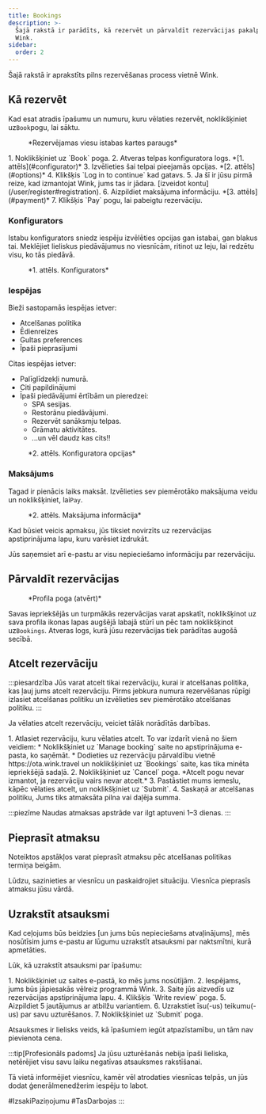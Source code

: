 ```yaml
---
title: Bookings
description: >-
  Šajā rakstā ir parādīts, kā rezervēt un pārvaldīt rezervācijas pakalpojumā
  Wink.
sidebar:
  order: 2
---
```


Šajā rakstā ir aprakstīts pilns rezervēšanas process vietnē Wink.

## Kā rezervēt

Kad esat atradis īpašumu un numuru, kuru vēlaties rezervēt, noklikšķiniet uz`Book`pogu, lai sāktu.

<figure>
  <CloudinaryImage width="350" height="819" resize="scale" quality="best" alt="Rezervējamas viesu istabas karte" src="academy/guest-room-card" errorImage="noimage_opaque_nyrtl0.png" />

  <figcaption>*Rezervējamas viesu istabas kartes paraugs*</figcaption>
</figure>


<Steps>
  1. Noklikšķiniet uz `Book` poga.
  2. Atveras telpas konfiguratora logs. *[1. attēls](#configurator)*
  3. Izvēlieties šai telpai pieejamās opcijas. *[2. attēls](#options)*
  4. Klikšķis `Log in to continue` kad gatavs.
  5. Ja šī ir jūsu pirmā reize, kad izmantojat Wink, jums tas ir jādara. [izveidot kontu](/user/register#registration).
  6. Aizpildiet maksājuma informāciju. *[3. attēls](#payment)*
  7. Klikšķis `Pay` pogu, lai pabeigtu rezervāciju.
</Steps>


### Konfigurators

Istabu konfigurators sniedz iespēju izvēlēties opcijas gan istabai, gan blakus tai.
Meklējiet lieliskus piedāvājumus no viesnīcām, ritinot uz leju, lai redzētu visu, ko tās piedāvā.

<figure>
  <CloudinaryImage width="700" height="1176" resize="scale" quality="best" alt="Telpu konfigurators" src="academy/room-configurator-1" errorImage="noimage_opaque_nyrtl0.png" />

  <figcaption>*1. attēls. Konfigurators*</figcaption>
</figure>


### Iespējas

Bieži sastopamās iespējas ietver:

* Atcelšanas politika
* Ēdienreizes
* Gultas preferences
* Īpaši pieprasījumi

Citas iespējas ietver:

* Palīglīdzekļi numurā.
* Citi papildinājumi
* Īpaši piedāvājumi ērtībām un pieredzei:
  * SPA sesijas.
  * Restorānu piedāvājumi.
  * Rezervēt sanāksmju telpas.
  * Grāmatu aktivitātes.
  * ...un vēl daudz kas cits!!

<figure>
  <CloudinaryImage width="700" height="1176" resize="scale" quality="best" alt="Telpu konfigurators" src="academy/room-configurator-2" errorImage="noimage_opaque_nyrtl0.png" />

  <figcaption>*2. attēls. Konfiguratora opcijas*</figcaption>
</figure>


### Maksājums

Tagad ir pienācis laiks maksāt. Izvēlieties sev piemērotāko maksājuma veidu un noklikšķiniet, lai`Pay`.

<figure>
  <CloudinaryImage width="700" height="1141" resize="scale" quality="best" alt="Maksājuma informācija" src="academy/payment-modal" errorImage="noimage_opaque_nyrtl0.png" />

  <figcaption>*2. attēls. Maksājuma informācija*</figcaption>
</figure>


Kad būsiet veicis apmaksu, jūs tiksiet novirzīts uz rezervācijas apstiprinājuma lapu, kuru varēsiet izdrukāt.

Jūs saņemsiet arī e-pastu ar visu nepieciešamo informāciju par rezervāciju.

## Pārvaldīt rezervācijas

<figure>
  <CloudinaryImage width="350" height="404" resize="scale" quality="best" alt="Konta poga pēc autentifikācijas" src="academy/account-button-auth-open" errorImage="noimage_opaque_nyrtl0.png" />

  <figcaption>*Profila poga (atvērt)*</figcaption>
</figure>


Savas iepriekšējās un turpmākās rezervācijas varat apskatīt, noklikšķinot uz sava profila ikonas lapas augšējā labajā stūrī un pēc tam noklikšķinot uz`Bookings`.
Atveras logs, kurā jūsu rezervācijas tiek parādītas augošā secībā.

## Atcelt rezervāciju

:::piesardzība
Jūs varat atcelt tikai rezervāciju, kurai ir atcelšanas politika, kas ļauj jums atcelt rezervāciju. Pirms jebkura numura rezervēšanas rūpīgi izlasiet atcelšanas politiku un izvēlieties sev piemērotāko atcelšanas politiku.
:::

Ja vēlaties atcelt rezervāciju, veiciet tālāk norādītās darbības.

<Steps>
  1. Atlasiet rezervāciju, kuru vēlaties atcelt. To var izdarīt vienā no šiem veidiem:
     * Noklikšķiniet uz `Manage booking` saite no apstiprinājuma e-pasta, ko saņēmāt.
     * Dodieties uz rezervāciju pārvaldību vietnē https://ota.wink.travel un noklikšķiniet uz `Bookings` saite, kas tika minēta iepriekšējā sadaļā.
  2. Noklikšķiniet uz `Cancel` poga. *Atcelt pogu nevar izmantot, ja rezervāciju vairs nevar atcelt.*
  3. Pastāstiet mums iemeslu, kāpēc vēlaties atcelt, un noklikšķiniet uz `Submit`.
  4. Saskaņā ar atcelšanas politiku, Jums tiks atmaksāta pilna vai daļēja summa.
</Steps>


:::piezīme
Naudas atmaksas apstrāde var ilgt aptuveni 1–3 dienas.
:::

## Pieprasīt atmaksu

Noteiktos apstākļos varat pieprasīt atmaksu pēc atcelšanas politikas termiņa beigām.

Lūdzu, sazinieties ar viesnīcu un paskaidrojiet situāciju. Viesnīca pieprasīs atmaksu jūsu vārdā.

## Uzrakstīt atsauksmi

Kad ceļojums būs beidzies \[un jums būs nepieciešams atvaļinājums], mēs nosūtīsim jums e-pastu ar lūgumu uzrakstīt atsauksmi par naktsmītni, kurā apmetāties.

Lūk, kā uzrakstīt atsauksmi par īpašumu:

<Steps>
  1. Noklikšķiniet uz saites e-pastā, ko mēs jums nosūtījām.
  2. Iespējams, jums būs jāpiesakās vēlreiz programmā Wink.
  3. Saite jūs aizvedīs uz rezervācijas apstiprinājuma lapu.
  4. Klikšķis `Write review` poga.
  5. Aizpildiet 5 jautājumus ar atbilžu variantiem.
  6. Uzrakstiet īsu(-us) teikumu(-us) par savu uzturēšanos.
  7. Noklikšķiniet uz `Submit` poga.
</Steps>


Atsauksmes ir lielisks veids, kā īpašumiem iegūt atpazīstamību, un tām nav pievienota cena.

:::tip\[Profesionāls padoms]
Ja jūsu uzturēšanās nebija īpaši lieliska, netērējiet visu savu laiku negatīvas atsauksmes rakstīšanai.

Tā vietā informējiet viesnīcu, kamēr vēl atrodaties viesnīcas telpās, un jūs dodat ģenerālmenedžerim iespēju to labot.

\#IzsakiPaziņojumu #TasDarbojas
:::

